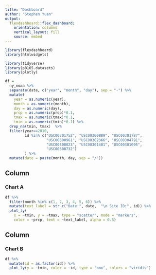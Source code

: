 ```yaml
---
title: "Dashboard"
author: "Stephen Yuan"
output:
  flexdashboard::flex_dashboard:
    orientation: columns
    vertical_layout: fill
    source: embed
---
```


```r
library(flexdashboard)
library(htmlwidgets)
```

```r
library(tidyverse)
library(p8105.datasets)
library(plotly)
```

```r
df =
  ny_noaa %>%
  separate(date, c("year", "month", "day"), sep = "-") %>%
  mutate(
    year = as.numeric(year),
    month = as.numeric(month),
    day = as.numeric(day),
    prcp = as.numeric(prcp)*0.1,
    tmax = as.numeric(tmax)*0.1,
    tmin = as.numeric(tmin)*0.1) %>%
  drop_na(tmin, tmax)  %>%
  filter(year==2010,
         id %in% c("USC00301752", "USC00300889", "USC00301787",
                   "USC00300961", "USC00302366", "USC00304791",
                   "USC00300023", "USC00301401", "USC00301095",
                   "USC00300732")
         ) %>%
  mutate(date = paste(month, day, sep = "/"))
```


Column {data-width=650}
-----------------------------------------------------------------------

### Chart A

```r
df %>%
  filter(month %in% c(1, 2, 3, 4, 5, 6)) %>% 
  mutate(text_label = str_c("Date:", date,  "\n Site ID:", id)) %>% 
  plot_ly(
    x = ~tmin, y = ~tmax, type = "scatter", mode = "markers",
    color = ~prcp, text = ~text_label, alpha = 0.5)
```

Column {data-width=350}
-----------------------------------------------------------------------

### Chart B

```r
df %>% 
  mutate(id = as.factor(id)) %>% 
  plot_ly(y = ~tmin, color = ~id, type = "box", colors = "viridis")
```

